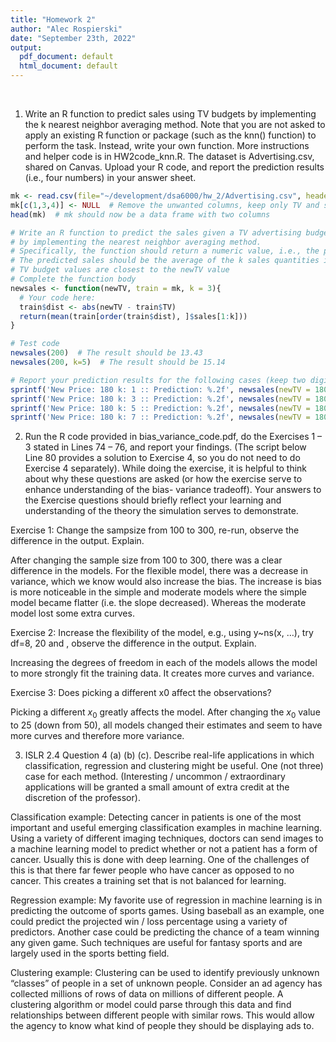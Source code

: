 ```yaml
---
title: "Homework 2"
author: "Alec Rospierski"
date: "September 23th, 2022"
output:
  pdf_document: default
  html_document: default
---
```

<style type="text/css">
  h1.title {
    margin-top: 5rem;
    text-align: center;
  }
  h4.author {
    text-align: center;
  }
  h4.date {
    text-align: center;
  }
</style>
<br/>

1. Write an R function to predict sales using TV budgets by implementing the k nearest neighbor
averaging method. Note that you are not asked to apply an existing R function or package (such
as the knn() function) to perform the task. Instead, write your own function. More instructions
and helper code is in HW2code_knn.R. The dataset is Advertising.csv, shared on Canvas.
Upload your R code, and report the prediction results (i.e., four numbers) in your answer sheet.

```r
mk <- read.csv(file="~/development/dsa6000/hw_2/Advertising.csv", header=T)
mk[c(1,3,4)] <- NULL  # Remove the unwanted columns, keep only TV and sales column
head(mk)  # mk should now be a data frame with two columns

# Write an R function to predict the sales given a TV advertising budget value,
# by implementing the nearest neighbor averaging method.
# Specifically, the function should return a numeric value, i.e., the predicted sales given the newTV value
# The predicted sales should be the average of the k sales quantities in the training data whose corresponding
# TV budget values are closest to the newTV value
# Complete the function body
newsales <- function(newTV, train = mk, k = 3){
  # Your code here:
  train$dist <- abs(newTV - train$TV)
  return(mean(train[order(train$dist), ]$sales[1:k]))
}

# Test code
newsales(200)  # The result should be 13.43
newsales(200, k=5)  # The result should be 15.14

# Report your prediction results for the following cases (keep two digits after the decimal point)
sprintf('New Price: 180 k: 1 :: Prediction: %.2f', newsales(newTV = 180, k = 1))
sprintf('New Price: 180 k: 3 :: Prediction: %.2f', newsales(newTV = 180, k = 3))
sprintf('New Price: 180 k: 5 :: Prediction: %.2f', newsales(newTV = 180, k = 5))
sprintf('New Price: 180 k: 7 :: Prediction: %.2f', newsales(newTV = 180, k = 7))
```

2. Run the R code provided in bias_variance_code.pdf, do the Exercises 1 – 3 stated in Lines 74 –
76, and report your findings. (The script below Line 80 provides a solution to Exercise 4, so you
do not need to do Exercise 4 separately). While doing the exercise, it is helpful to think about
why these questions are asked (or how the exercise serve to enhance understanding of the bias-
variance tradeoff). Your answers to the Exercise questions should briefly reflect your learning
and understanding of the theory the simulation serves to demonstrate.

Exercise 1: Change the sampsize from 100 to 300, re-run, observe the difference in the output. Explain.

After changing the sample size from 100 to 300, there was a clear difference in the models. For the flexible model, there was a decrease in variance, which we know would also increase the bias. The increase is bias is more noticeable in the simple and moderate models where the simple model became flatter (i.e. the slope decreased). Whereas the moderate model lost some extra curves.

Exercise 2: Increase the flexibility of the model, e.g., using y~ns(x, ...), try df=8, 20 and , observe the difference in the output. Explain.

Increasing the degrees of freedom in each of the models allows the model to more strongly fit the training data. It creates more curves and variance.

Exercise 3: Does picking a different x0 affect the observations?

Picking a different $x_0$ greatly affects the model. After changing the $x_0$ value to 25 (down from 50), all models changed their estimates and seem to have more curves and therefore more variance. 

3. ISLR 2.4 Question 4 (a) (b) (c). Describe real-life applications in which classification, regression and clustering might be useful. One (not three) case for each method. (Interesting / uncommon / extraordinary applications will be granted a small amount of extra credit at the discretion of the professor).

Classification example:
Detecting cancer in patients is one of the most important and useful emerging classification examples in machine learning. Using a variety of different imaging techniques, doctors can send images to a machine learning model to predict whether or not a patient has a form of cancer. Usually this is done with deep learning. One of the challenges of this is that there far fewer people who have cancer as opposed to no cancer. This creates a training set that is not balanced for learning.

Regression example:
My favorite use of regression in machine learning is in predicting the outcome of sports games. Using baseball as an example, one could predict the projected win / loss percentage using a variety of predictors. Another case could be predicting the chance of a team winning any given game. Such techniques are useful for fantasy sports and are largely used in the sports betting field.

Clustering example:
Clustering can be used to identify previously unknown "classes" of people in a set of unknown people. Consider an ad agency has collected millions of rows of data on millions of different people. A clustering algorithm or model could parse through this data and find relationships between different people with similar rows. This would allow the agency to know what kind of people they should be displaying ads to. 
